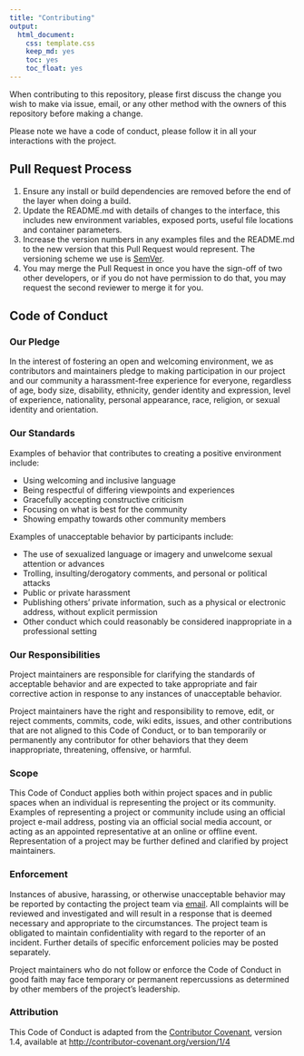 ```yaml
---
title: "Contributing"
output:
  html_document:
    css: template.css
    keep_md: yes
    toc: yes
    toc_float: yes
---
```


When contributing to this repository, please first discuss the change you wish to make via issue,
email, or any other method with the owners of this repository before making a change. 

Please note we have a code of conduct, please follow it in all your interactions with the project.

## Pull Request Process

1. Ensure any install or build dependencies are removed before the end of the layer when doing a 
   build.
2. Update the README.md with details of changes to the interface, this includes new environment 
   variables, exposed ports, useful file locations and container parameters.
3. Increase the version numbers in any examples files and the README.md to the new version that this
   Pull Request would represent. The versioning scheme we use is [SemVer](http://semver.org/).
4. You may merge the Pull Request in once you have the sign-off of two other developers, or if you 
   do not have permission to do that, you may request the second reviewer to merge it for you.

## Code of Conduct

### Our Pledge

In the interest of fostering an open and welcoming environment, we as
contributors and maintainers pledge to making participation in our project and
our community a harassment-free experience for everyone, regardless of age, body
size, disability, ethnicity, gender identity and expression, level of experience,
nationality, personal appearance, race, religion, or sexual identity and
orientation.

### Our Standards

Examples of behavior that contributes to creating a positive environment
include:

* Using welcoming and inclusive language
* Being respectful of differing viewpoints and experiences
* Gracefully accepting constructive criticism
* Focusing on what is best for the community
* Showing empathy towards other community members

Examples of unacceptable behavior by participants include:

* The use of sexualized language or imagery and unwelcome sexual attention or
advances
* Trolling, insulting/derogatory comments, and personal or political attacks
* Public or private harassment
* Publishing others' private information, such as a physical or electronic
  address, without explicit permission
* Other conduct which could reasonably be considered inappropriate in a
  professional setting

### Our Responsibilities

Project maintainers are responsible for clarifying the standards of acceptable
behavior and are expected to take appropriate and fair corrective action in
response to any instances of unacceptable behavior.

Project maintainers have the right and responsibility to remove, edit, or
reject comments, commits, code, wiki edits, issues, and other contributions
that are not aligned to this Code of Conduct, or to ban temporarily or
permanently any contributor for other behaviors that they deem inappropriate,
threatening, offensive, or harmful.

### Scope

This Code of Conduct applies both within project spaces and in public spaces
when an individual is representing the project or its community. Examples of
representing a project or community include using an official project e-mail
address, posting via an official social media account, or acting as an appointed
representative at an online or offline event. Representation of a project may be
further defined and clarified by project maintainers.

### Enforcement

Instances of abusive, harassing, or otherwise unacceptable behavior may be
reported by contacting the project team via [email](mailto:remi.daigle@dal.ca?subject=Marxan%20with%20Connectivity%20enforcement%20issue). All
complaints will be reviewed and investigated and will result in a response that
is deemed necessary and appropriate to the circumstances. The project team is
obligated to maintain confidentiality with regard to the reporter of an incident.
Further details of specific enforcement policies may be posted separately.

Project maintainers who do not follow or enforce the Code of Conduct in good
faith may face temporary or permanent repercussions as determined by other
members of the project's leadership.

### Attribution

This Code of Conduct is adapted from the [Contributor Covenant][homepage], version 1.4,
available at [http://contributor-covenant.org/version/1/4][version]

[homepage]: http://contributor-covenant.org
[version]: http://contributor-covenant.org/version/1/4/